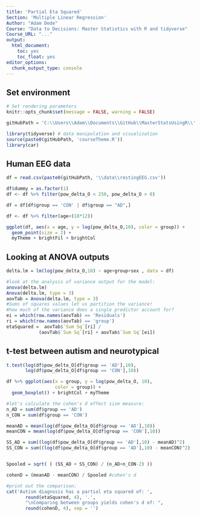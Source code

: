 ```yaml
---
title: 'Partial Eta Squared'
Section: 'Multiple Linear Regression'
Author: "Adam Dede"
Course: "Data to Decisions: Master Statistics with R and tidyverse"
Course_URL: "..." 
output: 
  html_document:
    toc: yes
    toc_float: yes
editor_options:
  chunk_output_type: console
---
```



## Set environment

```r

# Set rendering parameters
knitr::opts_chunk$set(message = FALSE, warning = FALSE)

gitHubPath = 'C:\\Users\\Adam\\Documents\\GitHub\\MasterStatsUsingR\\'

library(tidyverse) # data manipulation and visualization
source(paste0(gitHubPath, 'courseTheme.R'))
library(car)


```

## Human EEG data 

```r

df = read.csv(paste0(gitHubPath, '\\data\\restingEEG.csv'))

df$dummy = as.factor(1) 
df <- df %>% filter(pow_delta_O < 250, pow_delta_O > 0)

df = df[df$group == 'CON' | df$group == "AD",]

df <- df %>% filter(age<(18*12))

ggplot(df, aes(x = age, y = log(pow_delta_O,10), color = group)) + 
  geom_point(size = 2) + 
  myTheme + brightFil + brightCol 


```

## Looking at ANOVA outputs 

```r


delta.lm = lm(log(pow_delta_O,10) ~ age+group+sex , data = df)

#look at the analysis of variance output for the model: 
anova(delta.lm)
Anova(delta.lm, type = 3)
aovTab = Anova(delta.lm, type = 3)
#Sums of squares values let us partition the variance!
#how much of the variance does a single predictor account for? 
ei = which(row.names(aovTab) == 'Residuals')
ri = which(row.names(aovTab) == 'group')
etaSquared =  aovTab$`Sum Sq`[ri] /
            (aovTab$`Sum Sq`[ri] + aovTab$`Sum Sq`[ei])


```

## t-test between autism and neurotypical 

```r


t.test(log(df$pow_delta_O[df$group == 'AD'],10), 
       log(df$pow_delta_O[df$group == 'CON'],10))

df %>% ggplot(aes(x = group, y = log(pow_delta_O, 10), 
                  color = group)) + 
  geom_boxplot() + brightCol + myTheme

#let's calculate the cohen's d effect size measure: 
n_AD = sum(df$group == 'AD')
n_CON = sum(df$group == 'CON')

meanAD = mean(log(df$pow_delta_O[df$group == 'AD'],10))
meanCON = mean(log(df$pow_delta_O[df$group == 'CON'],10))

SS_AD = sum((log(df$pow_delta_O[df$group == 'AD'],10) - meanAD)^2)
SS_CON = sum((log(df$pow_delta_O[df$group == 'AD'],10) - meanCON)^2)


Spooled = sqrt( ( (SS_AD + SS_CON) / (n_AD+n_CON-2) )) 

cohenD = (meanAD - meanCON) / Spooled #cohen's d

#print out the comparison: 
cat('Autism diagnosis has a partial eta squared of: ',
       round(etaSquared, 4), '.', 
       "\nComparing between groups yields cohen's d of: ",
       round(cohenD, 4), sep = '')


```
